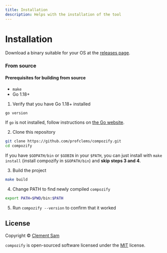 ```yaml
---
title: Installation
description: Helps with the installation of the tool
---
```


# Installation

Download a binary suitable for your OS at the [releases page](https://github.com/profclems/compozify/releases/latest).

### From source

#### Prerequisites for building from source

- `make`
- Go 1.18+

1. Verify that you have Go 1.18+ installed

```sh
go version
```

If `go` is not installed, follow instructions on [the Go website](https://golang.org/doc/install).

2. Clone this repository

```sh
git clone https://github.com/profclems/compozify.git
cd compozify
```

If you have `$GOPATH/bin` or `$GOBIN` in your `$PATH`, you can just install with `make install` (install compozify in `$GOPATH/bin`) and **skip steps 3 and 4**.

3. Build the project

```sh
make build
```

4. Change PATH to find newly compiled `compozify`

```sh
export PATH=$PWD/bin:$PATH
```

5. Run `compozify --version` to confirm that it worked

## License

Copyright © [Clement Sam](https://twitter.com/clems_dev)

`compozify` is open-sourced software licensed under the [MIT](LICENSE) license.
